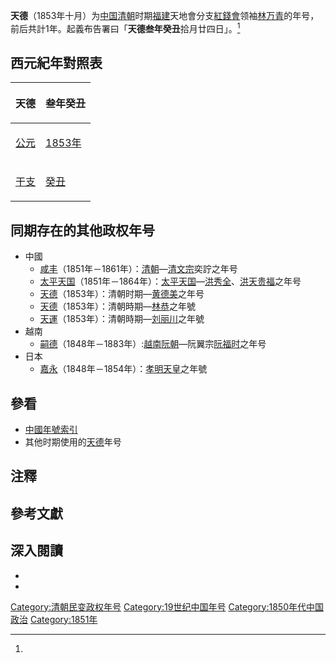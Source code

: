 {{Eranamebox|年号=天德
|起讫时间= 1853年
|政权= 
|帝王= [[林万青|林万青]]
|历时= 1年
|timeline= <timeline>
ImageSize  = width:200 height:50
PlotArea   = width:180 height:30 left:10 bottom:20
TimeAxis   = orientation:horizontal
DateFormat = yyyy
Period     = from:1644 till:1911
AlignBars  = early
ScaleMajor = increment:60 start:1644
Colors =
  id:canvas value:rgb(1,1,0.85)
BackgroundColors = canvas:canvas
PlotData =
  width:15 color:black
  bar:era from:start till:end
  bar:era from:1853 till:1853 color:red
</timeline>
|说明= <span style="color: red">天德</span>在'''清朝'''时期的位置。
}}
'''天德'''（1853年十月）{{noteTag|李崇智作作使用於1851年，<ref>李崇智《中国历代年号考》，第233頁。</ref>這裡根據羅爾綱《太平天國史》。<ref name="羅爾綱">羅爾綱《太平天國史》卷79〈林萬青傳〉。</ref>}}为[[中国|中国]][[清朝|清朝]]时期[[福建省_(清)|福建]]天地會分支[[紅錢會|紅錢會]]领袖[[林万青|林万青]]的年号，前后共計1年。起義布告署曰「'''天德叁年癸丑'''拾月廿四日」。<ref name="羅爾綱"/>

==西元紀年對照表==
{| class="wikitable"  style="text-align:center;"
!天德!!叁年癸丑
|-
![[公元|公元]]
|[[1853年|1853年]]
|-
![[干支|干支]]
|[[癸丑|癸丑]]
|}

==同期存在的其他政权年号==
*中國
**[[咸丰|咸丰]]（1851年－1861年）：[[清朝|清朝]]—[[咸丰帝|清文宗]]奕詝之年号
**[[太平天國_(年號)|太平天国]]（1851年－1864年）：[[太平天国|太平天国]]—[[洪秀全|洪秀全]]、[[洪天贵福|洪天贵福]]之年号
**[[天德_(黄德美)|天德]]（1853年）：清朝时期—[[黄德美|黄德美]]之年号
**[[天德_(林恭)|天德]]（1853年）：清朝時期—[[林恭|林恭]]之年號
**[[天运_(刘丽川)|天運]]（1853年）：清朝時期—[[刘丽川|刘丽川]]之年號
*越南
**[[嗣德|嗣德]]（1848年－1883年）:[[越南|越南]][[阮朝|阮朝]]—阮翼宗[[嗣德帝|阮福时]]之年号
*日本
**[[嘉永_(日本)|嘉永]]（1848年－1854年）：[[孝明天皇|孝明天皇]]之年號

==參看==
*[[中国年号列表#清朝|中國年號索引]]
*其他时期使用的[[天德|天德]]年号

==注釋==
{{NoteFoot}}

==參考文獻==
{{Reflist}}

==深入閱讀==
*{{Cite book|author=李崇智|title=中國歷代年號考|date=2001-01|publisher=中華書局|isbn=9787101025125}}
*{{Cite book|author=羅爾綱|title=太平天國史|date=1991-09|publisher=中華書局|isbn=9787101003932}}

{{清朝年号}}

[[Category:清朝民变政权年号|Category:清朝民变政权年号]]
[[Category:19世纪中国年号|Category:19世纪中国年号]]
[[Category:1850年代中国政治|Category:1850年代中国政治]]
[[Category:1851年|Category:1851年]]